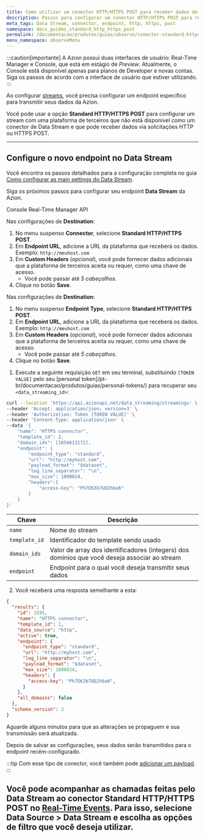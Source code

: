 ```yaml
---
title: Como utilizar um conector HTTP/HTTPS POST para receber dados do Data Stream
description: Passos para configurar um conector HTTP/HTTPS POST para receber dados do Data Stream.
meta_tags: Data Stream, connector, endpoint, http, https, post
namespace: docs_guides_standard_http_https_post
permalink: /documentacao/produtos/guias/observe/conector-standard-https-post/
menu_namespace: observeMenu
---
```



:::caution[importante]
A Azion possui duas interfaces de usuário: Real-Time Manager e Console, que está em estágio de *Preview*. Atualmente, o Console está disponível apenas para planos de Developer e novas contas. Siga os passos de acordo com a interface de usuário que estiver utilizando.
:::

Ao configurar [streams](/pt-br/documentacao/produtos/observe/data-stream/), você precisa configurar um endpoint específico para transmitir seus dados da Azion.

Você pode usar a opção **Standard HTTP/HTTPS POST** para configurar um stream com uma plataforma de terceiros que não está disponível como um conector de Data Stream e que pode receber dados via solicitações HTTP ou HTTPS POST.

---

## Configure o novo endpoint no Data Stream

Você encontra os passos detalhados para a configuração completa no guia [Como configurar as main settings do Data Stream](/pt-br/documentacao/produtos/guias/como-usar-data-stream/).

Siga os próximos passos para configurar seu endpoint **Data Stream** da Azion.

<Tabs client:visible>
    <Fragment slot="tab.console">Console</Fragment>
    <Fragment slot="tab.rtm">Real-Time Manager</Fragment>
    <Fragment slot="tab.api">API</Fragment>

<Fragment slot="panel.console">

Nas configurações de **Destination**:

1. No menu suspenso **Connector**, selecione **Standard HTTP/HTTPS POST**.
2. Em **Endpoint URL**, adicione a URL da plataforma que receberá os dados. Exemplo: `http://meuhost.com`
3. Em **Custom Headers** (*opcional*), você pode fornecer dados adicionais que a plataforma de terceiros aceita ou requer, como uma chave de acesso.
    - Você pode passar até *5 cabeçalhos*.
4. Clique no botão **Save**.

</Fragment>

<Fragment slot="panel.rtm">

Nas configurações de **Destination**:

1. No menu suspenso **Endpoint Type**, selecione **Standard HTTP/HTTPS POST**.
2. Em **Endpoint URL**, adicione a URL da plataforma que receberá os dados. Exemplo: `http://meuhost.com`
3. Em **Custom Headers** (*opcional*), você pode fornecer dados adicionais que a plataforma de terceiros aceita ou requer, como uma chave de acesso.
    - Você pode passar até *5 cabeçalhos*.
4. Clique no botão **Save**.

</Fragment>

<Fragment slot="panel.api">

1. Execute a seguinte requisição `GET` em seu terminal, substituindo `[TOKEN VALUE]` pelo seu [personal token]/pt-br/documentacao/produtos/guias/personal-tokens/) para recuperar seu `<data_streaming_id>`:

```bash
curl --location 'https://api.azionapi.net/data_streaming/streamings' \
--header 'Accept: application/json; version=3' \
--header 'Authorization: Token [TOKEN VALUE]' \
--header 'Content-Type: application/json' \
--data '{
    "name": "HTTPS connector",
    "template_id": 2,
    "domain_ids": [1656613172],
    "endpoint": {
        "endpoint_type": "standard",
        "url": "http://myhost.com",
        "payload_format": "$dataset",
        "log_line_separator": "\n",
        "max_size": 1000024,
        "headers":{
            "access-key": "Ph7EK3b7UD2hba6"
        }
    }
}'
```

| Chave | Descrição |
| --- | --- |
| `name` | Nome do stream |
| `template_id` | Identificador do template sendo usado |
| `domain_ids` | Valor de array dos identificadores (integers) dos domínios que você deseja associar ao stream |
| `endpoint` | Endpoint para o qual você deseja transmitir seus dados |

2. Você receberá uma resposta semelhante a esta:

```json
{
  "results": {
    "id": 1595,
    "name": "HTTPS connector",
    "template_id": 2,
    "data_source": "http",
    "active": true,
    "endpoint": {
      "endpoint_type": "standard",
      "url": "http://myhost.com",
      "log_line_separator": "\n",
      "payload_format": "$dataset",
      "max_size": 1000024,
      "headers": {
        "access-key": "Ph7EK3b7UD2hba6",
      }
    },
    "all_domains": false
  },
  "schema_version": 3
}
```

Aguarde alguns minutos para que as alterações se propaguem e sua transmissão será atualizada.

  <JourneyAPI />

</Fragment>
</Tabs>

Depois de salvar as configurações, seus dados serão transmitidos para o endpoint recém-configurado.

:::tip
Com esse tipo de conector, você também pode [adicionar um payload](/pt-br/documentacao/produtos/guias/observe/data-stream-adicionar-payload/).
:::

Você pode acompanhar as chamadas feitas pelo Data Stream ao conector Standard HTTP/HTTPS POST no [Real-Time Events](/pt-br/documentacao/produtos/observe/real-time-events/). Para isso, selecione **Data Source** > **Data Stream** e escolha as opções de filtro que você deseja utilizar.
<br /><br />
---
